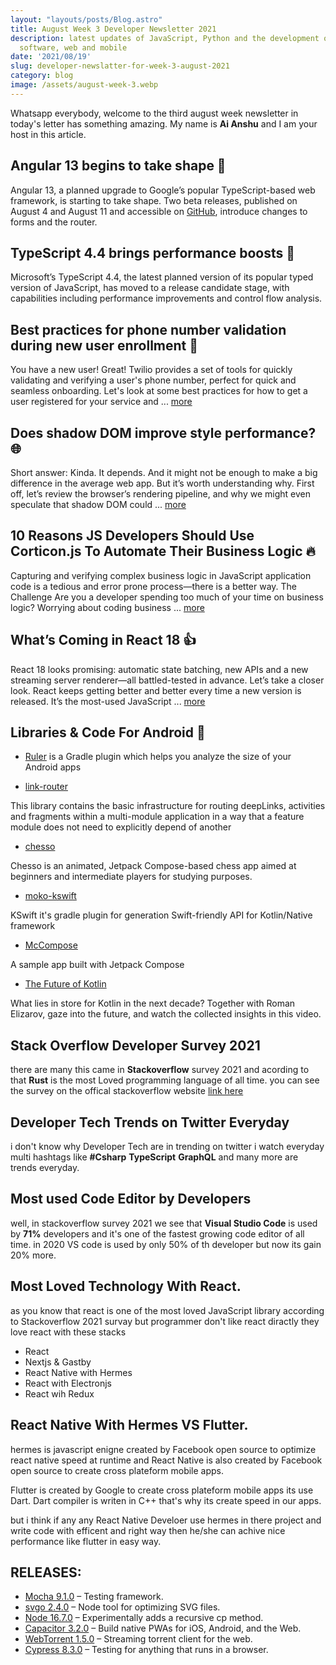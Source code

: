 ```yaml
---
layout: "layouts/posts/Blog.astro"
title: August Week 3 Developer Newsletter 2021
description: latest updates of JavaScript, Python and the development of
  software, web and mobile
date: '2021/08/19'
slug: developer-newslatter-for-week-3-august-2021
category: blog
image: /assets/august-week-3.webp
---
```



Whatsapp everybody, welcome to the third august week newsletter in today's letter has something amazing. My name is **Ai Anshu** and I am your host in this article.

## Angular 13 begins to take shape 🔧

Angular 13, a planned upgrade to Google’s popular TypeScript-based web framework, is starting to take shape. Two beta releases, published on August 4 and August 11 and accessible on [GitHub](https://github.com/angular/angular/releases), introduce changes to forms and the router.

## TypeScript 4.4 brings performance boosts 🚀

Microsoft’s TypeScript 4.4, the latest planned version of its popular typed version of JavaScript, has moved to a release candidate stage, with capabilities including performance improvements and control flow analysis.

## Best practices for phone number validation during new user enrollment 📱

You have a new user! Great! Twilio provides a set of tools for quickly validating and verifying a user's phone number, perfect for quick and seamless onboarding. Let's look at some best practices for how to get a user registered for your service and ... [more](https://jsfeeds.com/go/best-practices-for-phone-number-validation-during-new-user-enrollment-6117701335a915011e96cc65)

## Does shadow DOM improve style performance? 🌐

Short answer: Kinda. It depends. And it might not be enough to make a big difference in the average web app. But it’s worth understanding why. First off, let’s review the browser’s rendering pipeline, and why we might even speculate that shadow DOM could ... [more](https://jsfeeds.com/go/does-shadow-dom-improve-style-performance-6119a97360db9f242ec34d5c)

## 10 Reasons JS Developers Should Use Corticon.js To Automate Their Business Logic 🔥

Capturing and verifying complex business logic in JavaScript application code is a tedious and error prone process—there is a better way. The Challenge Are you a developer spending too much of your time on business logic? Worrying about coding business ... [more](https://jsfeeds.com/go/10-reasons-js-developers-should-use-corticon-js-to-automate-their-business-logic-611a670539b4f1833315f4b0)

## What’s Coming in React 18 👍

React 18 looks promising: automatic state batching, new APIs and a new streaming server renderer—all battled-tested in advance. Let’s take a closer look. React keeps getting better and better every time a new version is released. It’s the most-used JavaScript ... [more](https://www.telerik.com/blogs/whats-coming-react-18)

## Libraries & Code For Android 💪

- [Ruler](https://github.com/spotify/ruler) is a Gradle plugin which helps you analyze the size of your Android apps

- [link-router](https://github.com/veepee-oss/link-router)

This library contains the basic infrastructure for routing deepLinks, activities and fragments within a multi-module application in a way that a feature module does not need to explicitly depend of another

- [chesso](https://github.com/zsoltk/chesso)

Chesso is an animated, Jetpack Compose-based chess app aimed at beginners and intermediate players for studying purposes.

- [moko-kswift](https://github.com/icerockdev/moko-kswift)

KSwift it's gradle plugin for generation Swift-friendly API for Kotlin/Native framework

- [McCompose](https://github.com/hitanshu-dhawan/McCompose)

A sample app built with Jetpack Compose

- [The Future of Kotlin](https://www.youtube.com/watch?v=maTL7Whco70)

What lies in store for Kotlin in the next decade? Together with Roman Elizarov, gaze into the future, and watch the collected insights in this video.
<InArticleAd/>
## Stack Overflow Developer Survey 2021

there are many this came in **Stackoverflow** survey 2021 and acording to that **Rust** is the most Loved programming language of all time. you can see the survey on the offical stackoverflow website [link here](https://insights.stackoverflow.com/survey/2021)

## Developer Tech Trends on Twitter Everyday

i don't know why Developer Tech are in trending on twitter i watch everyday multi hashtags like **#Csharp** **TypeScript** **GraphQL** and many more are trends everyday.

## Most used Code Editor by Developers

well, in stackoverflow survey 2021 we see that **Visual Studio Code** is used by **71%** developers and it's one of the fastest growing code editor of all time. in 2020 VS code is used by only 50% of th developer but now its gain 20% more.

## Most Loved Technology With React.

as you know that react is one of the most loved JavaScript library according to Stackoverflow 2021 survay but programmer don't like react diractly they love react with these stacks

- React
- Nextjs & Gastby
- React Native with Hermes
- React with Electronjs
- React wih Redux

## React Native With Hermes VS Flutter.

hermes is javascript enigne created by Facebook open source to optimize react native speed at runtime and React Native is also created by Facebook open source to create cross plateform mobile apps.

Flutter is created by Google to create cross plateform mobile apps its use Dart. Dart compiler is writen in C++ that's why its create speed in our apps.

but i think if any any React Native Develoer use hermes in there project and write code with efficent and right way then he/she can achive nice performance like flutter in easy way.

## RELEASES:

- [Mocha 9.1.0](https://javascriptweekly.com/link/112718/web) – Testing framework.
- [svgo 2.4.0](https://javascriptweekly.com/link/112691/web) – Node tool for optimizing SVG files.
- [Node 16.7.0](https://javascriptweekly.com/link/112692/web) – Experimentally adds a recursive cp method.
- [Capacitor 3.2.0](https://javascriptweekly.com/link/112693/web) – Build native PWAs for iOS, Android, and the Web.
- [WebTorrent 1.5.0](https://javascriptweekly.com/link/112694/webhttps://javascriptweekly.com/link/112695/web) – Streaming torrent client for the web.
- [Cypress 8.3.0](https://javascriptweekly.com/link/112695/web) – Testing for anything that runs in a browser.
<InArticleAd/>